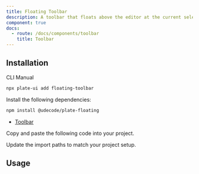 ```yaml
---
title: Floating Toolbar
description: A toolbar that floats above the editor at the current selection.
component: true
docs:
  - route: /docs/components/toolbar
    title: Toolbar
---
```


<ComponentPreview name="playground-demo" id="basicnodes" />

## Installation

<Tabs defaultValue="cli">

<TabsList>
<TabsTrigger value="cli">CLI</TabsTrigger>
<TabsTrigger value="manual">Manual</TabsTrigger>
</TabsList>
<TabsContent value="cli">

```bash
npx plate-ui add floating-toolbar
```

</TabsContent>

<TabsContent value="manual">

<Steps>

<Step>

Install the following dependencies:

```bash
npm install @udecode/plate-floating
```

- [Toolbar](/docs/components/toolbar)

</Step>

<Step>

Copy and paste the following code into your project.

</Step>

<ComponentSource name="floating-toolbar" />

<Step>

Update the import paths to match your project setup.

</Step>

</Steps>

</TabsContent>

</Tabs>

## Usage

<ComponentSource name="playground-demo" />
